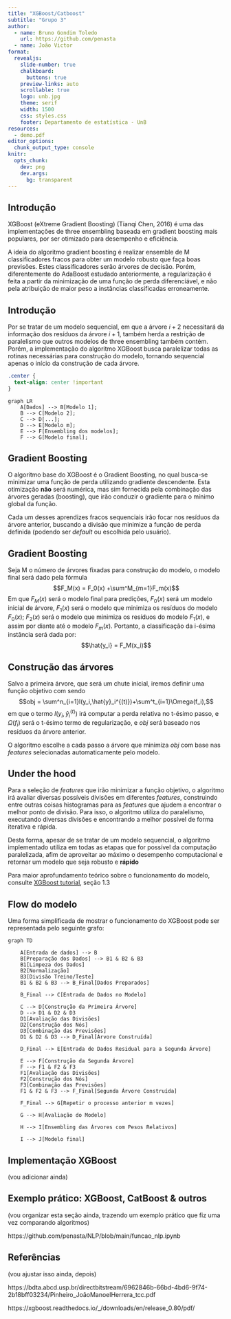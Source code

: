 ```yaml
---
title: "XGBoost/Catboost"
subtitle: "Grupo 3"
author:
  - name: Bruno Gondim Toledo
    url: https://github.com/penasta
  - name: João Victor
format:
  revealjs: 
    slide-number: true
    chalkboard: 
      buttons: true
    preview-links: auto
    scrollable: true
    logo: unb.jpg
    theme: serif
    width: 1500
    css: styles.css
    footer: Departamento de estatística - UnB
resources:
  - demo.pdf
editor_options: 
  chunk_output_type: console
knitr:
  opts_chunk:
    dev: png
    dev.args:
      bg: transparent
---
```


## Introdução

XGBoost (eXtreme Gradient Boosting) (Tianqi Chen, 2016) é uma das implementações de three ensembling baseada em gradient boosting mais populares, por ser otimizado para desempenho e eficiência.

A ideia do algoritmo gradient boosting é realizar ensemble de M classificadores fracos para obter um modelo robusto que faça boas previsões. Estes classificadores serão árvores de decisão. Porém, diferentemente do AdaBoost estudado anteriormente, a regularização é feita a partir da minimização de uma função de perda diferenciável, e não pela atribuição de maior peso a instâncias classificadas erroneamente.

## Introdução

Por se tratar de um modelo sequencial, em que a árvore $i+2$ necessitará da informação dos resíduos da árvore $i+1$, também herda a restrição de paralelismo que outros modelos de three ensembling também contém. Porém, a implementação do algoritmo XGBoost busca paralelizar todas as rotinas necessárias para construção do modelo, tornando sequencial apenas o início da construção de cada árvore.

```css
.center {
  text-align: center !important
}
```

:::{.center}
```mermaid
graph LR
    A[Dados] --> B[Modelo 1];
    B --> C[Modelo 2];
    C --> D[...];
    D --> E[Modelo m];
    E --> F[Ensembling dos modelos];
    F --> G[Modelo final];
```
:::

## Gradient Boosting

O algoritmo base do XGBoost é o Gradient Boosting, no qual busca-se minimizar uma função de perda utilizando gradiente descendente. Esta otimização **não** será numérica, mas sim fornecida pela combinação das árvores geradas (boosting), que irão conduzir o gradiente para o mínimo global da função.

Cada um desses aprendizes fracos sequenciais irão focar nos resíduos da árvore anterior, buscando a divisão que minimize a função de perda definida (podendo ser *default* ou escolhida pelo usuário).

## Gradient Boosting

Seja M o número de árvores fixadas para construção do modelo, o modelo final será dado pela fórmula $$F_M(x) = F_0(x) +\sum^M_{m=1}F_m(x)$$ Em que $F_M(x)$ será o modelo final para predições, $F_0(x)$ será um modelo inicial de árvore, $F_1(x)$ será o modelo que minimiza os resíduos do modelo $F_0(x)$; $F_2(x)$ será o modelo que minimiza os resíduos do modelo $F_1(x)$, e assim por diante até o modelo $F_{m}(x)$. Portanto, a classificação da i-ésima instância será dada por:$$\hat{y_i} = F_M(x_i)$$

## Construção das árvores

Salvo a primeira árvore, que será um chute inicial, iremos definir uma função objetivo com sendo$$obj = \sum^n_{i=1}l(y_i,\hat{y}_i^{(t)})+\sum^t_{i=1}\Omega(f_i),$$ em que o termo $l(y_i,\hat{y}_i^{(t)})$ irá computar a perda relativa no t-ésimo passo, e $\Omega(f_i)$ será o t-ésimo termo de regularização, e $obj$ será baseado nos resíduos da árvore anterior.

O algoritmo escolhe a cada passo a árvore que minimiza $obj$ com base nas *features* selecionadas automaticamente pelo modelo.

## Under the hood

Para a seleção de *features* que irão minimizar a função objetivo, o algoritmo irá avaliar diversas possíveis divisões em diferentes *features*, construindo entre outras coisas histogramas para as *features* que ajudem a encontrar o melhor ponto de divisão. Para isso, o algoritmo utiliza do paralelismo, executando diversas divisões e encontrando a melhor possível de forma iterativa e rápida.

Desta forma, apesar de se tratar de um modelo sequencial, o algoritmo implementado utiliza em todas as etapas que for possível da computação paralelizada, afim de aproveitar ao máximo o desempenho computacional e retornar um modelo que seja robusto e **rápido**

Para maior aprofundamento teórico sobre o funcionamento do modelo, consulte [XGBoost tutorial](https://xgboost.readthedocs.io/_/downloads/en/release_0.80/pdf/), seção 1.3

## Flow do modelo

Uma forma simplificada de mostrar o funcionamento do XGBoost pode ser representada pelo seguinte grafo:

:::{.center}
```mermaid
graph TD

    A[Entrada de dados] --> B
    B[Preparação dos Dados] --> B1 & B2 & B3
    B1[Limpeza dos Dados]
    B2[Normalização]
    B3[Divisão Treino/Teste]
    B1 & B2 & B3 --> B_Final[Dados Preparados]

    B_Final --> C[Entrada de Dados no Modelo]

    C --> D[Construção da Primeira Árvore]
    D --> D1 & D2 & D3
    D1[Avaliação das Divisões]
    D2[Construção dos Nós]
    D3[Combinação das Previsões]
    D1 & D2 & D3 --> D_Final[Árvore Construída]
    
    D_Final --> E[Entrada de Dados Residual para a Segunda Árvore]

    E --> F[Construção da Segunda Árvore]
    F --> F1 & F2 & F3
    F1[Avaliação das Divisões]
    F2[Construção dos Nós]
    F3[Combinação das Previsões]
    F1 & F2 & F3 --> F_Final[Segunda Árvore Construída]

    F_Final --> G[Repetir o processo anterior m vezes]

    G --> H[Avaliação do Modelo]
    
    H --> I[Ensembling das Árvores com Pesos Relativos]

    I --> J[Modelo final]

```
:::

## Implementação XGBoost

(vou adicionar ainda)

## Exemplo prático: XGBoost, CatBoost & outros

(vou organizar esta seção ainda, trazendo um exemplo prático que fiz uma vez comparando algoritmos)

https://github.com/penasta/NLP/blob/main/funcao_nlp.ipynb

## Referências

(vou ajustar isso ainda, depois)

https://bdta.abcd.usp.br/directbitstream/6962846b-66bd-4bd6-9f74-2b18bff03234/Pinheiro_JoãoManoelHerrera_tcc.pdf

https://xgboost.readthedocs.io/_/downloads/en/release_0.80/pdf/
